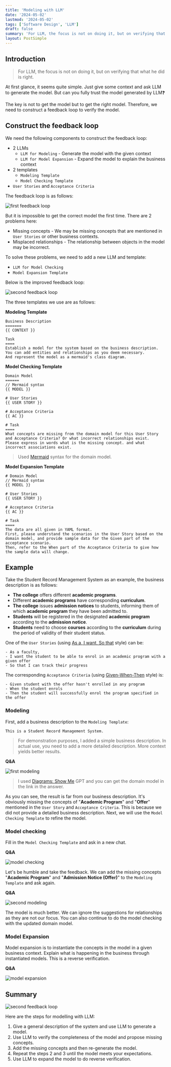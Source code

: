 ```yaml
---
title: 'Modeling with LLM'
date: '2024-05-02'
lastmod: '2024-05-02'
tags: ['Software Design', 'LLM']
draft: false
summary: 'For LLM, the focus is not on doing it, but on verifying that what he did is right.'
layout: PostSimple
---
```


## Introduction

> For LLM, the focus is not on doing it, but on verifying that what he did is right.

<TOCInline toc={props.toc} exclude="Introduction" />

At first glance, it seems quite simple. Just give some context and ask LLM to generate the model. But can you fully trust the model generated by LLM❓

The key is not to get the model but to get the right model. Therefore, we need to construct a feedback loop to verify the model.

## Construct the feedback loop

We need the following components to construct the feedback loop:

- 2 LLMs
  - `LLM for Modeling` - Generate the model with the given context
  - `LLM for Model Expansion` - Expand the model to explain the business context
- 2 templates
  - `Modeling Template`
  - `Model Checking Template`
- `User Stories` and `Acceptance Criteria`

The feedback loop is as follows:

![first feedback loop](/static/images/modeling-with-llm/first-feedback-loop.png)

But it is impossible to get the correct model the first time. There are 2 problems here:

- Missing concepts - We may be missing concepts that are mentioned in `User Stories` or other business contexts.
- Misplaced relationships - The relationship between objects in the model may be incorrect.

To solve these problems, we need to add a new LLM and template:

- `LLM for Model Checking`
- `Model Expansion Template`

Below is the improved feedback loop:

![second feedback loop](/static/images/modeling-with-llm/second-feedback-loop.png)

The three templates we use are as follows:

**Modeling Template**

```plain
Business Description
=======
{{ CONTEXT }}

Task
====
Establish a model for the system based on the business description.
You can add entities and relationships as you deem necessary.
And represent the model as a mermaid's class diagram.
```

**Model Checking Template**

```plain
Domain Model
======
// Mermaid syntax
{{ MODEL }}

# User Stories
{{ USER STORY }}

# Acceptance Criteria
{{ AC }}

# Task
====
What concepts are missing from the domain model for this User Story and Acceptance Criteria? Or what incorrect relationships exist.
Please express in words what is the missing concept. and what incorrect associations exist.
```

> Used [Mermaid](https://mermaid.js.org/) syntax for the domain model.

**Model Expansion Template**

```plain
# Domain Model
// Mermaid syntax
{{ MODEL }}

# User Stories
{{ USER STORY }}

# Acceptance Criteria
{{ AC }}

# Task
====
The data are all given in YAML format.
First, please understand the scenarios in the User Story based on the domain model, and provide sample data for the Given part of the acceptance scenario.
Then, refer to the When part of the Acceptance Criteria to give how the sample data will change.
```

## Example

Take the Student Record Management System as an example, the business description is as follows:

- **The college** offers different **academic programs**.
- Different **academic programs** have corresponding **curriculum**.
- **The college** issues **admission notices** to students, informing them of which **academic program** they have been admitted to.
- **Students** will be registered in the designated **academic program** according to the **admission notice**.
- **Students** need to choose **courses** according to the **curriculum** during the period of validity of their student status.

One of the `User Stories` (using [As a, I want, So that](https://www.agilealliance.org/glossary/user-story-template/) style) can be:

```plain
- As a faculty,
- I want the student to be able to enrol in an academic program with a given offer
- So that I can track their progress
```

The corresponding `Acceptance Criteria` (using [Given-When-Then](https://martinfowler.com/bliki/GivenWhenThen.html) style) is:

```plain
- Given student with the offer hasn't enrolled in any program
- When the student enrols
- Then the student will successfully enrol the program specified in the offer
```

### Modeling

First, add a business description to the `Modeling Template`:

```
This is a Student Record Management System.
```

> For demonstration purposes, I added a simple business description. In actual use, you need to add a more detailed description. More context yields better results.

**Q&A**

![first modeling](/static/images/modeling-with-llm/first-modeling.png)

> I used [Diagrams: Show Me](https://chat.openai.com/g/g-5QhhdsfDj-diagrams-show-me) GPT and you can get the domain model in the link in the answer.

As you can see, the result is far from our business description. It's obviously missing the concepts of "**Academic Program**" and "**Offer**" mentioned in the `User Story` and `Acceptance Criteria`. This is because we did not provide a detailed business description. Next, we will use the `Model Checking Template` to refine the model.

### Model checking

Fill in the `Model Checking Template` and ask in a new chat.

**Q&A**

![model checking](/static/images/modeling-with-llm/model-checking.png)

Let's be humble and take the feedback. We can add the missing concepts "**Academic Program**" and "**Admission Notice (Offer)**" to the `Modeling Template` and ask again.

**Q&A**

![second modeling](/static/images/modeling-with-llm/second-modeling.png)

The model is much better. We can ignore the suggestions for relationships as they are not our focus. You can also continue to do the model checking with the updated domain model.

### Model Expansion

Model expansion is to instantiate the concepts in the model in a given business context. Explain what is happening in the business through instantiated models. This is a reverse verification.

**Q&A**

![model expansion](/static/images/modeling-with-llm/model-expansion.png)

## Summary

![second feedback loop](/static/images/modeling-with-llm/second-feedback-loop.png)

Here are the steps for modelling with LLM:

1. Give a general description of the system and use LLM to generate a model.
2. Use LLM to verify the completeness of the model and propose missing concepts.
3. Add the missing concepts and then re-generate the model.
4. Repeat the steps 2 and 3 until the model meets your expectations.
5. Use LLM to expand the model to do reverse verification.
